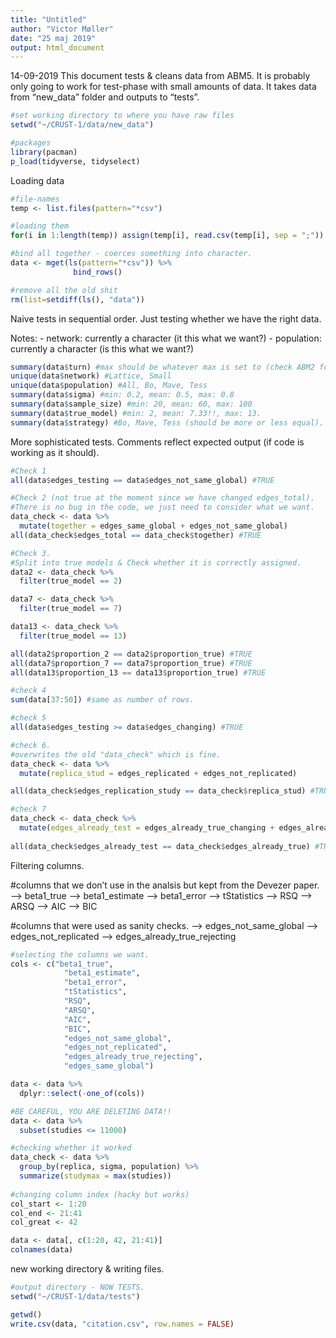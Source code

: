 ```yaml
---
title: "Untitled"
author: "Victor Møller"
date: "25 maj 2019"
output: html_document
---
```


14-09-2019
This document tests & cleans data from ABM5. 
It is probably only going to work for test-phase with small
amounts of data. It takes data from "new_data" folder and outputs to "tests".

```r
#set working directory to where you have raw files
setwd("~/CRUST-1/data/new_data")

#packages
library(pacman)
p_load(tidyverse, tidyselect)

```

Loading data

```r

#file-names
temp <- list.files(pattern="*csv")

#loading them 
for(i in 1:length(temp)) assign(temp[i], read.csv(temp[i], sep = ";"))

#bind all together - coerces something into character. 
data <- mget(ls(pattern="*csv")) %>%
              bind_rows()

#remove all the old shit 
rm(list=setdiff(ls(), "data")) 

```

Naive tests in sequential order. 
Just testing whether we have the right data. 

Notes: 
- network: currently a character (it this what we want?)
- population: currently a character (is this what we want?)

```r

summary(data$turn) #max should be whatever max is set to (check ABM2 for input)
unique(data$network) #Lattice, Small 
unique(data$population) #All, Bo, Mave, Tess
summary(data$sigma) #min: 0.2, mean: 0.5, max: 0.8
summary(data$sample_size) #min: 20, mean: 60, max: 100
summary(data$true_model) #min: 2, mean: 7.33!!, max: 13. 
summary(data$strategy) #Bo, Mave, Tess (should be more or less equal). 

```

More sophisticated tests. 
Comments reflect expected output (if code is working as it should).

```r

#Check 1 
all(data$edges_testing == data$edges_not_same_global) #TRUE

#Check 2 (not true at the moment since we have changed edges_total).
#There is no bug in the code, we just need to consider what we want. 
data_check <- data %>%
  mutate(together = edges_same_global + edges_not_same_global)
all(data_check$edges_total == data_check$together) #TRUE

#Check 3. 
#Split into true models & Check whether it is correctly assigned. 
data2 <- data_check %>%
  filter(true_model == 2)

data7 <- data_check %>%
  filter(true_model == 7)

data13 <- data_check %>%
  filter(true_model == 13)

all(data2$proportion_2 == data2$proportion_true) #TRUE
all(data7$proportion_7 == data7$proportion_true) #TRUE
all(data13$proportion_13 == data13$proportion_true) #TRUE

#check 4
sum(data[37:50]) #same as number of rows. 

#check 5
all(data$edges_testing >= data$edges_changing) #TRUE 

#check 6.
#overwrites the old "data_check" which is fine.  
data_check <- data %>%
  mutate(replica_stud = edges_replicated + edges_not_replicated)

all(data_check$edges_replication_study == data_check$replica_stud) #TRUE 

#check 7
data_check <- data_check %>%
  mutate(edges_already_test = edges_already_true_changing + edges_already_true_rejecting)
  
all(data_check$edges_already_test == data_check$edges_already_true) #TRUE 

```

Filtering columns. 

#columns that we don't use in the analsis but kept from the Devezer paper. 
--> beta1_true 
--> beta1_estimate
--> beta1_error
--> tStatistics
--> RSQ
--> ARSQ
--> AIC
--> BIC

#columns that were used as sanity checks. 
--> edges_not_same_global
--> edges_not_replicated
--> edges_already_true_rejecting 

```r

#selecting the columns we want. 
cols <- c("beta1_true", 
            "beta1_estimate",
            "beta1_error",
            "tStatistics",
            "RSQ",
            "ARSQ",
            "AIC",
            "BIC",
            "edges_not_same_global",
            "edges_not_replicated",
            "edges_already_true_rejecting",
            "edges_same_global")

data <- data %>%
  dplyr::select(-one_of(cols)) 

#BE CAREFUL, YOU ARE DELETING DATA!!
data <- data %>%
  subset(studies <= 11000)

#checking whether it worked
data_check <- data %>%
  group_by(replica, sigma, population) %>%
  summarize(studymax = max(studies))
  
#changing column index (hacky but works)
col_start <- 1:20
col_end <- 21:41
col_great <- 42

data <- data[, c(1:20, 42, 21:41)]
colnames(data)

```

new working directory & writing files.

```r

#output directory - NOW TESTS.
setwd("~/CRUST-1/data/tests")

getwd()
write.csv(data, "citation.csv", row.names = FALSE)

```


